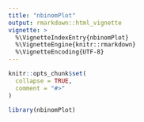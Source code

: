 ---
title: "nbinomPlot"
output: rmarkdown::html_vignette
vignette: >
  %\VignetteIndexEntry{nbinomPlot}
  %\VignetteEngine{knitr::rmarkdown}
  %\VignetteEncoding{UTF-8}
---

```{r, include = FALSE}
knitr::opts_chunk$set(
  collapse = TRUE,
  comment = "#>"
)
```

```{r setup}
library(nbinomPlot)
```
